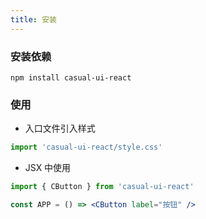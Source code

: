 ```yaml
---
title: 安装
---
```


### 安装依赖

```shell
npm install casual-ui-react
```

### 使用

- 入口文件引入样式

```js
import 'casual-ui-react/style.css'
```

- JSX 中使用

```jsx
import { CButton } from 'casual-ui-react'

const APP = () => <CButton label="按钮" />
```
